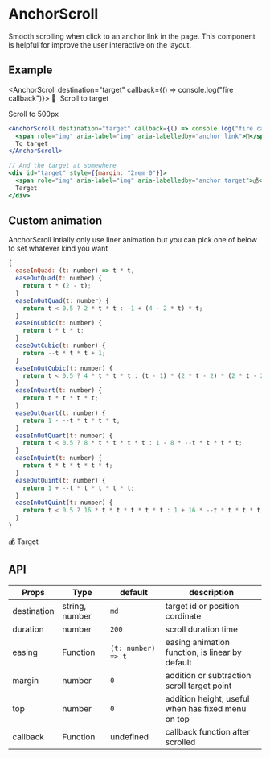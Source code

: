 
# AnchorScroll

Smooth scrolling when click to an anchor link in the page. This component is helpful for improve the user
interactive on the layout.

## Example

<AnchorScroll destination="target" callback={() => console.log("fire callback")}>
  <span role="img" aria-label="img" aria-labelledby="anchor link">
    🚀&nbsp;
  </span>
  Scroll to target
</AnchorScroll>

<AnchorScroll destination={500}>Scroll to 500px</AnchorScroll>

```jsx
<AnchorScroll destination="target" callback={() => console.log("fire callback")}>
  <span role="img" aria-label="img" aria-labelledby="anchor link">🚀</span>
  To target
</AnchorScroll>

// And the target at somewhere
<div id="target" style={{margin: "2rem 0"}}>
  <span role="img" aria-label="img" aria-labelledby="anchor target">💰</span>
  Target
</div>
```

## Custom animation

AnchorScroll intially only use liner animation but you can pick one of below to set whatever kind you want

```js
{
  easeInQuad: (t: number) => t * t,
  easeOutQuad(t: number) {
    return t * (2 - t);
  }
  easeInOutQuad(t: number) {
    return t < 0.5 ? 2 * t * t : -1 + (4 - 2 * t) * t;
  }
  easeInCubic(t: number) {
    return t * t * t;
  }
  easeOutCubic(t: number) {
    return --t * t * t + 1;
  }
  easeInOutCubic(t: number) {
    return t < 0.5 ? 4 * t * t * t : (t - 1) * (2 * t - 2) * (2 * t - 2) + 1;
  }
  easeInQuart(t: number) {
    return t * t * t * t;
  }
  easeOutQuart(t: number) {
    return 1 - --t * t * t * t;
  }
  easeInOutQuart(t: number) {
    return t < 0.5 ? 8 * t * t * t * t : 1 - 8 * --t * t * t * t;
  }
  easeInQuint(t: number) {
    return t * t * t * t * t;
  }
  easeOutQuint(t: number) {
    return 1 + --t * t * t * t * t;
  }
  easeInOutQuint(t: number) {
    return t < 0.5 ? 16 * t * t * t * t * t : 1 + 16 * --t * t * t * t * t;
  }
}
```

<div id="target" style={{ margin: "2rem 0" }}>
  <span role="img" aria-label="img" aria-labelledby="anchor target">
    💰
  </span>
  Target
</div>

## API

| Props       | Type           | default            | description                                        |
| ----------- | -------------- | ------------------ | -------------------------------------------------- |
| destination | string, number | `md`               | target id or position cordinate                    |
| duration    | number         | `200`              | scroll duration time                               |
| easing      | Function       | `(t: number) => t` | easing animation function, is linear by default    |
| margin      | number         | `0`                | addition or subtraction scroll target point        |
| top         | number         | `0`                | addition height, useful when has fixed menu on top |
| callback    | Function       | undefined          | callback function after scrolled                   |
